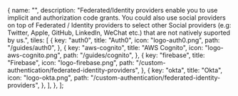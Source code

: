 
  {
    name: "",
    description:
      "Federated/Identity providers enable you to use implicit and authorization code grants. You could also use social providers on top of Federated / Identity providers to select other Social providers (e.g: Twitter, Apple, GitHub, LinkedIn, WeChat etc.) that are not natively suported by us.",
    tiles: [
      {
        key: "auth0",
        title: "Auth0",
        icon: "logo-auth0.png",
        path: "/guides/auth0",
      },
      {
        key: "aws-cognito",
        title: "AWS Cognito",
        icon: "logo-aws-cognito.png",
        path: "/guides/cognito",
      },
      {
        key: "firebase",
        title: "Firebase",
        icon: "logo-firebase.png",
        path: "/custom-authentication/federated-identity-providers",
      },
      {
        key: "okta",
        title: "Okta",
        icon: "logo-okta.png",
        path: "/custom-authentication/federated-identity-providers",
      },
    ],
  },
];

<Tiles tileGroups={tileGroupsDataFederated} />
